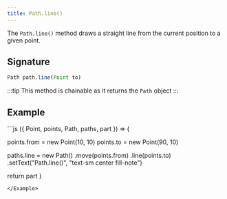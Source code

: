 ```yaml
---
title: Path.line()
---
```


The `Path.line()` method draws a straight line from the current position to a
given point.

## Signature

```js
Path path.line(Point to)
```

:::tip
This method is chainable as it returns the `Path` object
:::

## Example

<Example caption="Example of the Path.line() method">
```js
({ Point, points, Path, paths, part }) => {

points.from = new Point(10, 10)
points.to = new Point(90, 10)

paths.line = new Path()
.move(points.from)
.line(points.to)
.setText("Path.line()", "text-sm center fill-note")

return part
}

```
</Example>
```
